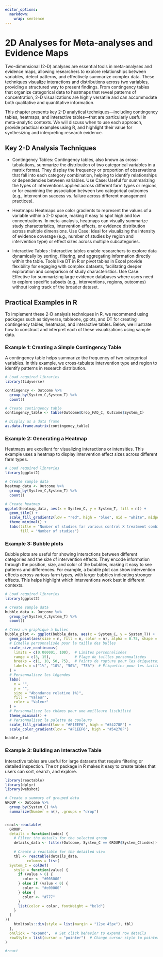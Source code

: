 ```yaml
---
editor_options: 
  markdown: 
    wrap: sentence
---
```


# 2D Analyses for Meta-analyses and Evidence Maps

Two-dimensional (2-D) analyses are essential tools in meta-analyses and evidence maps, allowing researchers to explore relationships between variables, detect patterns, and effectively summarize complex data.
These techniques visualize interactions and distributions across two variables, providing a structured way to present findings.
From contingency tables that organize categorical data to heatmaps that reveal patterns of concentration, 2-D visualizations are highly versatile and can accommodate both qualitative and quantitative information.

This chapter presents key 2-D analytical techniques—including contingency tables, heatmaps, and interactive tables—that are particularly useful in meta-analytic contexts.
We will discuss when to use each approach, provide practical examples using R, and highlight their value for synthesizing and interpreting research evidence.

## Key 2-D Analysis Techniques

-   Contingency Tables: Contingency tables, also known as cross-tabulations, summarize the distribution of two categorical variables in a matrix format.
    They display the frequency or proportion of observations that fall into each category combination, helping to identify relationships or dependencies between variables.
    Use Case: Useful for summarizing the types of interventions applied across different farm types or regions, or for examining the association between two categorical outcomes (e.g., intervention success vs. failure across different management practices).

-   Heatmaps: Heatmaps use color gradients to represent the values of a variable within a 2-D space, making it easy to spot high and low concentrations.
    In meta-analysis, heatmaps can visually summarize study characteristics, intervention effects, or evidence distribution across multiple dimensions.
    Use Case: Ideal for visualizing the intensity of evidence coverage (e.g., number of studies by region and intervention type) or effect sizes across multiple subcategories.

-   Interactive Tables : Interactive tables enable researchers to explore data dynamically by sorting, filtering, and aggregating information directly within the table.
    Tools like DT in R or pivot tables in Excel provide flexibility for engaging with complex datasets, facilitating deeper exploration and comparison of study characteristics.
    Use Case: Effective for summarizing large evidence databases where users need to explore specific subsets (e.g., interventions, regions, outcomes) without losing track of the broader dataset.

## Practical Examples in R

To implement these 2-D analysis techniques in R, we recommend using packages such as tidyverse, tableone, gplots, and DT for creating contingency tables, heatmaps, and interactive tables.
Below, we illustrate how to construct and interpret each of these visualizations using sample data.

### Example 1: Creating a Simple Contingency Table

A contingency table helps summarize the frequency of two categorical variables.
In this example, we cross-tabulate intervention type and region to identify patterns in research distribution.

```r
# Load required libraries
library(tidyverse)

contingency <- Outcome %>% 
  group_by(System_C,System_T) %>% 
  count()

# Create contingency table
contingency_table <- table(Outcome$Crop_FAO_C, Outcome$System_C)

# Display as a data frame
as.data.frame.matrix(contingency_table)
```

### Example 2: Generating a Heatmap

Heatmaps are excellent for visualizing interactions or intensities.
This example uses a heatmap to display intervention effect sizes across different farm types.

```r
# Load required libraries
library(ggplot2)

# Create sample data
heatmap_data <- Outcome %>% 
  group_by(System_C,System_T) %>% 
  count()

# Create heatmap
ggplot(heatmap_data, aes(x = System_C, y = System_T, fill = n)) +
  geom_tile() +
  scale_fill_gradient2(low = "red", high = "blue", mid = "white", midpoint = 0) +
  theme_minimal() +
  labs(title = "Number of studies far various control X treatment combination",
       fill = "Number of studies")
```

### Example 3: Bubble plots

Bubble plots are useful for showing interactions between different categories and the size of intervention effects.
They encode information through the position, size, and color of the bubbles, making it easy to see patterns and differences.
For example, a bubble plot can show intervention effects across various farm types, with larger bubbles indicating stronger effects.
This helps highlight which interventions work best in different contexts.

```r
# Load required libraries
library(ggplot2)

# Create sample data
bubble_data <- Outcome %>% 
  group_by(System_C,System_T) %>% 
  count()

# Créez un graphique à bulles
bubble_plot <- ggplot(bubble_data, aes(x = System_C, y = System_T)) +
  geom_point(aes(size = n, fill = n, color = n), alpha = 0.75, shape = 21) + 
  # Échelle personnalisée pour la taille des bulles
  scale_size_continuous(
    limits = c(0.000001, 100),  # Limites personnalisées
    range = c(3, 15),           # Plage de tailles personnalisées
    breaks = c(1, 10, 50, 75),  # Points de rupture pour les étiquettes de taille
    labels = c("1%", "10%", "50%", "75%")  # Étiquettes pour les tailles
  ) + 
  # Personnalisez les légendes
  labs(
    x = "",
    y = "",
    size = "Abondance relative (%)",
    fill = "Valeur",
    color = "Valeur"
  ) + 
  # Personnalisez les thèmes pour une meilleure lisibilité
  theme_minimal() +
  # Personnalisez la palette de couleurs
  scale_fill_gradient(low = "#F1EEF6", high = "#54278F") +
  scale_color_gradient(low = "#F1EEF6", high = "#54278F")

bubble_plot

```

### Example 3: Building an Interactive Table

Interactive tables are useful for large datasets that require filtering or detailed inspection.
The `DT` package in R makes it easy to create tables that users can sort, search, and explore.

```r
library(reactable)
library(dplyr)
library(webshot)

# Create a summary of grouped data
GROUP <- Outcome %>%
  group_by(System_C) %>%
  summarize(Number = n(), .groups = "drop")


react<-reactable(
  GROUP,
  details = function(index) {
    # Filter the details for the selected group
    details_data <- filter(Outcome, System_C == GROUP$System_C[index])
    
    # Create a reactable for the detailed view
    tbl <- reactable(details_data,
          columns = list(
  System_C = colDef(
    style = function(value) {
      if (value > 0) {
        color <- "#008000"
      } else if (value < 0) {
        color <- "#e00000"
      } else {
        color <- "#777"
      }
      list(color = color, fontWeight = "bold")
    }
  )
))
    htmltools::div(style = list(margin = "12px 45px"), tbl)
  },
  onClick = "expand",  # Set click behavior to expand row details
  rowStyle = list(cursor = "pointer")  # Change cursor style to pointer for rows
)

#react
```
